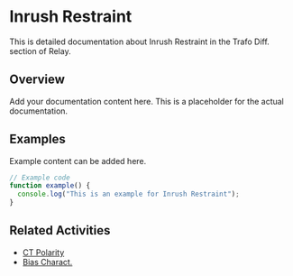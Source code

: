 # Inrush Restraint

This is detailed documentation about Inrush Restraint in the Trafo Diff. section of Relay.

## Overview

Add your documentation content here. This is a placeholder for the actual documentation.

## Examples

Example content can be added here.

```typescript
// Example code
function example() {
  console.log("This is an example for Inrush Restraint");
}
```

## Related Activities

- [CT Polarity](/docs/relay/trafo-diff/ct-polarity)
- [Bias Charact.](/docs/relay/trafo-diff/bias-charact)
